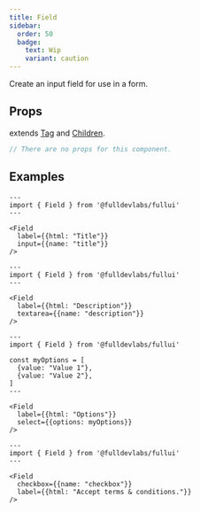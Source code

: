 ```yaml
---
title: Field
sidebar: 
  order: 50
  badge:
    text: Wip
    variant: caution
---
```


Create an input field for use in a form.

## Props
extends [Tag](/components/tag) and [Children](/components/children).
```ts
// There are no props for this component.
```

## Examples
```astro live
---
import { Field } from '@fulldevlabs/fullui'
---

<Field
  label={{html: "Title"}} 
  input={{name: "title"}}
/>
```

```astro live
---
import { Field } from '@fulldevlabs/fullui'
---

<Field
  label={{html: "Description"}} 
  textarea={{name: "description"}}
/>
```

```astro live
---
import { Field } from '@fulldevlabs/fullui'

const myOptions = [
  {value: "Value 1"},
  {value: "Value 2"}, 
]
---

<Field
  label={{html: "Options"}} 
  select={{options: myOptions}}
/>
```

```astro live
---
import { Field } from '@fulldevlabs/fullui'
---

<Field 
  checkbox={{name: "checkbox"}}
  label={{html: "Accept terms & conditions."}} 
/>
```